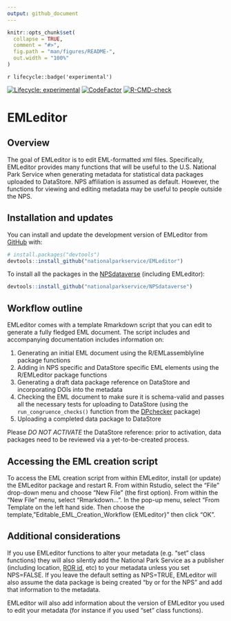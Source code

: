 ```yaml
---
output: github_document
---
```


<!-- README.md is generated from README.Rmd. Please edit that file -->

```r
knitr::opts_chunk$set(
  collapse = TRUE,
  comment = "#>",
  fig.path = "man/figures/README-",
  out.width = "100%"
)
```

`r lifecycle::badge('experimental')`

<!-- badges: start -->

[![Lifecycle: experimental](https://img.shields.io/badge/lifecycle-experimental-orange.svg)](https://www.tidyverse.org/lifecycle/#experimental) [![CodeFactor](https://www.codefactor.io/repository/github/roblbaker/emleditor/badge)](https://www.codefactor.io/repository/github/roblbaker/emleditor)
[![R-CMD-check](https://github.com/nationalparkservice/EMLeditor/actions/workflows/R-CMD-check.yaml/badge.svg)](https://github.com/nationalparkservice/EMLeditor/actions/workflows/R-CMD-check.yaml)
<!-- badges: end -->

# EMLeditor

## Overview

The goal of EMLeditor is to edit EML-formatted xml files. Specifically, EMLeditor provides many functions that will be useful to the U.S. National Park Service when generating metadata for statistical data packages uploaded to DataStore. NPS affiliation is assumed as default. However, the functions for viewing and editing metadata may be useful to people outside the NPS.

## Installation and updates

You can install and update the development version of EMLeditor from [GitHub](https://github.com/) with:

``` r
# install.packages("devtools")
devtools::install_github("nationalparkservice/EMLeditor")
```

To install all the packages in the [NPSdataverse](https://github.com/nationalparkservice/NPSdataverse) (including EMLeditor):

``` r
devtools::install_github("nationalparkservice/NPSdataverse")
```

## Workflow outline

EMLeditor comes with a template Rmarkdown script that you can edit to generate a fully fledged EML document. The script includes and accompanying documentation includes information on:

1)  Generating an initial EML document using the R/EMLassemblyline package functions
2)  Adding in NPS specific and DataStore specific EML elements using the R/EMLeditor package functions
3)  Generating a draft data package reference on DataStore and incorporating DOIs into the metadata
4)  Checking the EML document to make sure it is schema-valid and passes all the necessary tests for uploading to DataStore (using the `run_congruence_checks()` function from the [DPchecker](https://nationalparkservice.github.io/DPchecker/) package)
5)  Uploading a completed data package to DataStore

Please *DO NOT ACTIVATE* the DataStore reference: prior to activation, data packages need to be reviewed via a yet-to-be-created process.

## Accessing the EML creation script

To access the EML creation script from within EMLeditor, install (or update) the EMLeditor package and restart R. From within Rstudio, select the "File" drop-down menu and choose "New File" (the first option). From within the "New File" menu, select "Rmarkdown...". In the pop-up menu, select "From Template on the left hand side. Then choose the template, "Editable_EML_Creation_Workflow {EMLeditor}" then click "OK".

## Additional considerations

If you use EMLeditor functions to alter your metadata (e.g. "set" class functions) they will also silently add the National Park Service as a publisher (including location, [ROR id](https://ror.org/), etc) to your metadata unless you set NPS=FALSE. If you leave the default setting as NPS=TRUE, EMLeditor will also assume the data package is being created "by or for the NPS" and add that information to the metadata.

EMLeditor will also add information about the version of EMLeditor you used to edit your metadata (for instance if you used "set" class functions).
